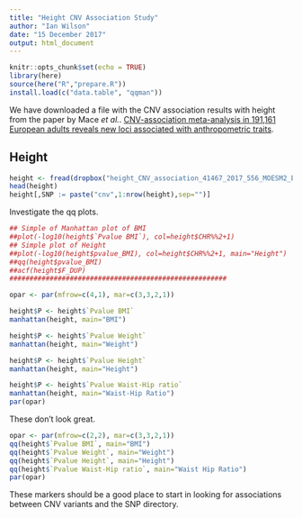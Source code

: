 ```yaml
---
title: "Height CNV Association Study"
author: "Ian Wilson"
date: "15 December 2017"
output: html_document
---
```


```r
knitr::opts_chunk$set(echo = TRUE)
library(here)
source(here("R","prepare.R"))
install.load(c("data.table", "qqman"))
```

We have downloaded a file with the CNV association results with height from the paper by  Mace *et al.*.   [CNV-association meta-analysis in 191,161 European adults reveals new loci associated with anthropometric traits](https://www.nature.com/articles/s41467-017-00556-x#MOESM2).

## Height

```r
height <- fread(dropbox("height_CNV_association_41467_2017_556_MOESM2_ESM.csv"))
head(height)
height[,SNP := paste("cnv",1:nrow(height),sep="")]
```


Investigate the qq plots.

```r
## Simple of Manhattan plot of BMI
##plot(-log10(height$`Pvalue BMI`), col=height$CHR%%2+1)
## Simple plot of Height
##plot(-log10(height$pvalue_BMI), col=height$CHR%%2+1, main="Height")
##qq(height$pvalue_BMI)
##acf(height$F_DUP)
######################################################

opar <- par(mfrow=c(4,1), mar=c(3,3,2,1))

height$P <- height$`Pvalue BMI`
manhattan(height, main="BMI")

height$P <- height$`Pvalue Weight`
manhattan(height, main="Weight")

height$P <- height$`Pvalue Height`
manhattan(height, main="Height")

height$P <- height$`Pvalue Waist-Hip ratio`
manhattan(height, main="Waist-Hip Ratio")
par(opar)
```

These don't look great.


```r
opar <- par(mfrow=c(2,2), mar=c(3,3,2,1))
qq(height$`Pvalue BMI`, main="BMI")
qq(height$`Pvalue Weight`, main="Weight")
qq(height$`Pvalue Height`, main="Height")
qq(height$`Pvalue Waist-Hip ratio`, main="Waist Hip Ratio")
par(opar)
```

These markers should be a good place to start in looking for associations between CNV variants and the SNP directory.
